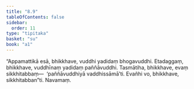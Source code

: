 ```yaml
---
title: "8.9"
tableOfContents: false
sidebar:
  order: 11
type: "tipitaka"
basket: "su"
book: "a1"
---
```



<DynamicBreadcrumb />

<Division number="79" book="a1">

<Paragraph number="166" book="a1">
“Appamattikā esā, bhikkhave, vuddhi yadidaṃ bhogavuddhi. Etadaggaṃ, bhikkhave, vuddhīnaṃ yadidaṃ paññāvuddhi. Tasmātiha, bhikkhave, evaṃ sikkhitabbaṃ—  ‘paññāvuddhiyā vaddhissāmā’ti. Evañhi vo, bhikkhave, sikkhitabban”ti.

</Paragraph>
</Division>

<Paragraph number="167" type="center" book="a1">
Navamaṃ.
</Paragraph>